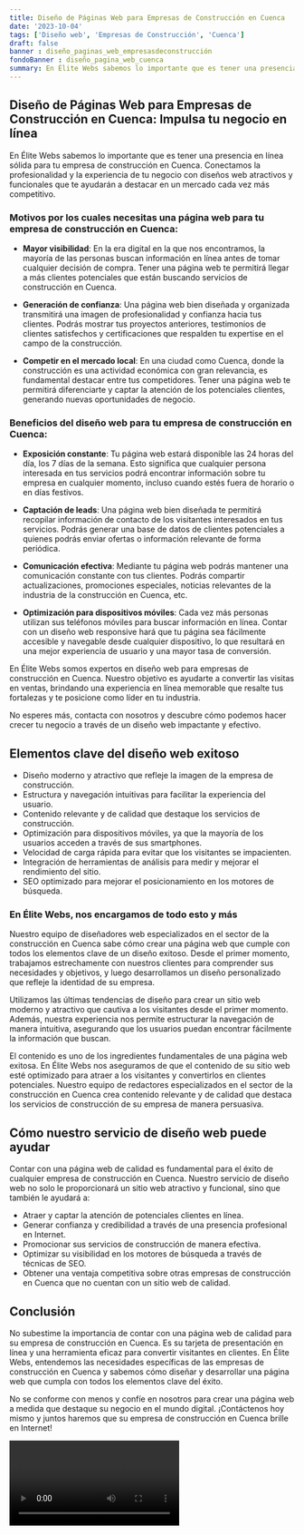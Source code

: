```yaml
---
title: Diseño de Páginas Web para Empresas de Construcción en Cuenca
date: '2023-10-04'
tags: ['Diseño web', 'Empresas de Construcción', 'Cuenca']
draft: false
banner : diseño_paginas_web_empresasdeconstrucción
fondoBanner : diseño_pagina_web_cuenca
summary: En Élite Webs sabemos lo importante que es tener una presencia en línea sólida para tu empresa de construcción en Cuenca. Conectamos la profesionalidad y la experiencia de tu negocio con diseños web atractivos y funcionales que te ayudarán a destacar en un mercado cada vez más competitivo.
---
```


## Diseño de Páginas Web para Empresas de Construcción en Cuenca: Impulsa tu negocio en línea

En Élite Webs sabemos lo importante que es tener una presencia en línea sólida para tu empresa de construcción en Cuenca. Conectamos la profesionalidad y la experiencia de tu negocio con diseños web atractivos y funcionales que te ayudarán a destacar en un mercado cada vez más competitivo.

### Motivos por los cuales necesitas una página web para tu empresa de construcción en Cuenca:

- **Mayor visibilidad**: En la era digital en la que nos encontramos, la mayoría de las personas buscan información en línea antes de tomar cualquier decisión de compra. Tener una página web te permitirá llegar a más clientes potenciales que están buscando servicios de construcción en Cuenca.

- **Generación de confianza**: Una página web bien diseñada y organizada transmitirá una imagen de profesionalidad y confianza hacia tus clientes. Podrás mostrar tus proyectos anteriores, testimonios de clientes satisfechos y certificaciones que respalden tu expertise en el campo de la construcción.

- **Competir en el mercado local**: En una ciudad como Cuenca, donde la construcción es una actividad económica con gran relevancia, es fundamental destacar entre tus competidores. Tener una página web te permitirá diferenciarte y captar la atención de los potenciales clientes, generando nuevas oportunidades de negocio.

### Beneficios del diseño web para tu empresa de construcción en Cuenca:

- **Exposición constante**: Tu página web estará disponible las 24 horas del día, los 7 días de la semana. Esto significa que cualquier persona interesada en tus servicios podrá encontrar información sobre tu empresa en cualquier momento, incluso cuando estés fuera de horario o en días festivos.

- **Captación de leads**: Una página web bien diseñada te permitirá recopilar información de contacto de los visitantes interesados en tus servicios. Podrás generar una base de datos de clientes potenciales a quienes podrás enviar ofertas o información relevante de forma periódica.

- **Comunicación efectiva**: Mediante tu página web podrás mantener una comunicación constante con tus clientes. Podrás compartir actualizaciones, promociones especiales, noticias relevantes de la industria de la construcción en Cuenca, etc.

- **Optimización para dispositivos móviles**: Cada vez más personas utilizan sus teléfonos móviles para buscar información en línea. Contar con un diseño web responsive hará que tu página sea fácilmente accesible y navegable desde cualquier dispositivo, lo que resultará en una mejor experiencia de usuario y una mayor tasa de conversión.

En Élite Webs somos expertos en diseño web para empresas de construcción en Cuenca. Nuestro objetivo es ayudarte a convertir las visitas en ventas, brindando una experiencia en línea memorable que resalte tus fortalezas y te posicione como líder en tu industria.

No esperes más, contacta con nosotros y descubre cómo podemos hacer crecer tu negocio a través de un diseño web impactante y efectivo.

<GifSeo />

<Cta />

## Elementos clave del diseño web exitoso

- Diseño moderno y atractivo que refleje la imagen de la empresa de construcción.
- Estructura y navegación intuitivas para facilitar la experiencia del usuario.
- Contenido relevante y de calidad que destaque los servicios de construcción.
- Optimización para dispositivos móviles, ya que la mayoría de los usuarios acceden a través de sus smartphones.
- Velocidad de carga rápida para evitar que los visitantes se impacienten.
- Integración de herramientas de análisis para medir y mejorar el rendimiento del sitio.
- SEO optimizado para mejorar el posicionamiento en los motores de búsqueda.

### En Élite Webs, nos encargamos de todo esto y más

Nuestro equipo de diseñadores web especializados en el sector de la construcción en Cuenca sabe cómo crear una página web que cumple con todos los elementos clave de un diseño exitoso. Desde el primer momento, trabajamos estrechamente con nuestros clientes para comprender sus necesidades y objetivos, y luego desarrollamos un diseño personalizado que refleje la identidad de su empresa.

Utilizamos las últimas tendencias de diseño para crear un sitio web moderno y atractivo que cautiva a los visitantes desde el primer momento. Además, nuestra experiencia nos permite estructurar la navegación de manera intuitiva, asegurando que los usuarios puedan encontrar fácilmente la información que buscan.

El contenido es uno de los ingredientes fundamentales de una página web exitosa. En Élite Webs nos aseguramos de que el contenido de su sitio web esté optimizado para atraer a los visitantes y convertirlos en clientes potenciales. Nuestro equipo de redactores especializados en el sector de la construcción en Cuenca crea contenido relevante y de calidad que destaca los servicios de construcción de su empresa de manera persuasiva.

## Cómo nuestro servicio de diseño web puede ayudar

Contar con una página web de calidad es fundamental para el éxito de cualquier empresa de construcción en Cuenca. Nuestro servicio de diseño web no solo le proporcionará un sitio web atractivo y funcional, sino que también le ayudará a:

- Atraer y captar la atención de potenciales clientes en línea.
- Generar confianza y credibilidad a través de una presencia profesional en Internet.
- Promocionar sus servicios de construcción de manera efectiva.
- Optimizar su visibilidad en los motores de búsqueda a través de técnicas de SEO.
- Obtener una ventaja competitiva sobre otras empresas de construcción en Cuenca que no cuentan con un sitio web de calidad.

## Conclusión

No subestime la importancia de contar con una página web de calidad para su empresa de construcción en Cuenca. Es su tarjeta de presentación en línea y una herramienta eficaz para convertir visitantes en clientes. En Élite Webs, entendemos las necesidades específicas de las empresas de construcción en Cuenca y sabemos cómo diseñar y desarrollar una página web que cumpla con todos los elementos clave del éxito.

No se conforme con menos y confíe en nosotros para crear una página web a medida que destaque su negocio en el mundo digital. ¡Contáctenos hoy mismo y juntos haremos que su empresa de construcción en Cuenca brille en Internet!

<Video />

<CtaBot job='Empresas de Construcción' city='Cuenca'/>

<Gmaps query='Cuenca+españa+maps' />